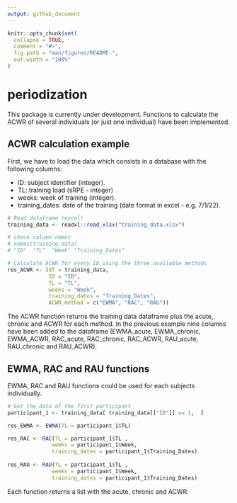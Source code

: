 ```yaml
---
output: github_document
---
```



```r
knitr::opts_chunk$set(
  collapse = TRUE,
  comment = "#>",
  fig.path = "man/figures/README-",
  out.width = "100%"
)
```

# periodization

This package is currently under development. Functions to calculate the ACWR of several individuals (or just one individual) have been implemented.

## ACWR calculation example

First, we have to load the data which consists in a database with the following columns: 
<ul>
  <li>ID: subject identifier (integer).</li>
  <li>TL: training load (sRPE - integer)</li>
  <li>weeks: week of training (integer).</li>
  <li>training_dates: date of the training (date format in excel - e.g. 7/1/22).</li>
</ul>

``` r
# Read dataframe (excel)
training_data <- readxl::read_xlsx("training_data.xlsx")

# check column names
# names(training_data)
# "ID"  "TL"  "Week" "Training_Dates"

# Calculate ACWR for every ID using the three available methods
res_ACWR <- (df = training_data,
             ID = "ID",
             TL = "TL",
             weeks = "Week",
             training_dates = "Training_Dates",
             ACWR_method = c("EWMA", "RAC", "RAU"))
```

The ACWR function returns the training data dataframe plus the acute, 
chronic and ACWR for each method. In the previous example nine columns have been added
to the dataframe (EWMA_acute, EWMA_chronic, EWMA_ACWR, RAC_acute, RAC_chronic, RAC_ACWR,
RAU_acute, RAU_chronic and RAU_ACWR).


## EWMA, RAC and RAU functions

EWMA, RAC and RAU functions could be used for each subjects individually.

``` r
# Get the data of the first participant
participant_1 <- training_data[ training_data[["ID"]] == 1,  ]

res_EWMA <- EWMA(TL = participant_1$TL)

res_RAC <- RAC(TL = participant_1$TL ,
              weeks = participant_1$Week,
              training_dates = participant_1$Training_Dates)
              
res_RAU <- RAU(TL = participant_1$TL ,
              weeks = participant_1$Week,
              training_dates = participant_1$Training_Dates)
```

Each function returns a list with the acute, chronic and ACWR.             


